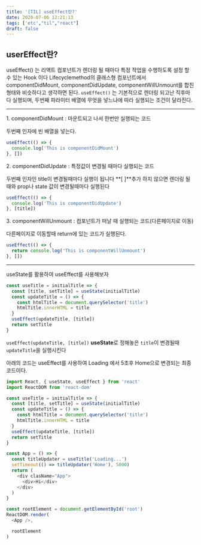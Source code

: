 ```yaml
---
title: '[TIL] useEffect란?'
date: 2020-07-06 12:21:13
tags: ['etc',"til","react"]
draft: false
---
```


## userEffect란?

useEffect() 는 리액트 컴포넌트가 렌더링 될 때마다 특정 작업을 수행하도록 설정 할 수 있는 Hook 이다 Lifecyclemethod의 클래스형 컴포넌트에서 componentDidMount, componentDidUpdate, componentWillUnmount를 합친 형태와 비슷하다고 생각하면 된다. `useEffect()` 는 기본적으로 렌더링 되고난 직후마다 실행되며, 두번째 파라미터 배열에 무엇을 넣느냐에 따라 실행되는 조건이 달라진다.

---

1. <span>componentDidMount</span> : 마운트되고 나서 한번만 실행되는 코드

두번째 인자에 빈 배열을 넣는다.

```javascript
useEffect(() => {
  console.log('This is componentDidMount')
}, [])
```

2. <span>componentDidUpdate</span> : 특정값이 변경될 때마다 실행되는 코드

두번째 인자인 title이 변경될때마다 실행이 됩니다 **[ ]**추가 하지 않으면 렌더링 될때와 prop나 state 값이 변경될때마다 실행된다

```javascript
useEffect(() => {
  console.log('This is componentDidUpdate')
}, [title])
```

3. <span>componentWillUnmount</span> : 컴포넌트가 떠날 때 실행되는 코드(다른페이지로 이동)

다른페이지로 이동할때 return에 있는 코드가 실행된다.

```javascript
useEffect(() => {
  return console.log('This is componentWillUnmount')
}, [])
```

---

useState를 활용하여 useEffect를 사용해보자

```javascript
const useTitle = initialTitle => {
  const [title, setTitle] = useState(initialTitle)
  const updateTitle = () => {
    const htmlTitle = document.querySelector('title')
    htmlTitle.innerHTML = title
  }
  useEffect(updateTitle, [title])
  return setTitle
}
```

`useEffect(updateTitle, [title])` **useState**로 정해놓은 `title`이 변경될때 `updateTitle`을 실행시킨다

아래의 코드는 useEffect를 사용하여 Loading 에서 5초후 Home으로 변경되는 최종코드이다.

```javascript
import React, { useState, useEffect } from 'react'
import ReactDOM from 'react-dom'

const useTitle = initialTitle => {
  const [title, setTitle] = useState(initialTitle)
  const updateTitle = () => {
    const htmlTitle = document.querySelector('title')
    htmlTitle.innerHTML = title
  }
  useEffect(updateTitle, [title])
  return setTitle
}

const App = () => {
  const titleUpdater = useTitle('Loading...')
  setTimeout(() => titleUpdater('Home'), 5000)
  return (
    <div clasName="App">
      <div>Hi</div>
    </div>
  )
}

const rootElement = document.getElementById('root')
ReactDOM.render(
  <App />,

  rootElement
)
```
